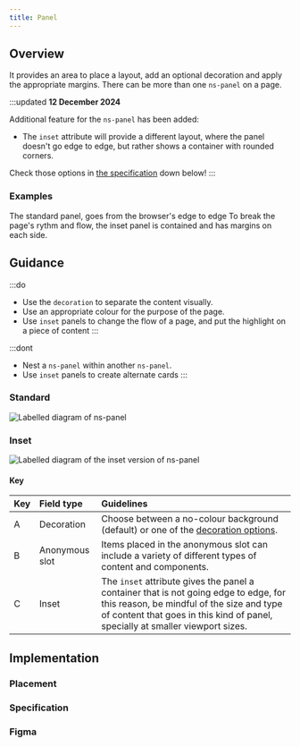 ```yaml
---
title: Panel
---
```





## Overview

<CompDetails name={componentName} />

It provides an area to place a layout, add an optional decoration and apply the appropriate margins. There can be more than one `ns-panel` on a page.

:::updated
**12 December 2024**

Additional feature for the `ns-panel` has been added:

- The `inset` attribute will provide a different layout, where the panel doesn't go edge to edge, but rather shows a container with rounded corners.

Check those options in [the specification](#specification) down below!
:::


### Examples

<Tabs>
  <TabItem label="Standard">
    The standard panel, goes from the browser's edge to edge
    <ExampleViewer type="standard" />
  </TabItem>
  <TabItem label="Inset">
   To break the page's rythm and flow, the inset panel is contained and has margins on each side.
    <ExampleViewer type="inset" />
  </TabItem>
</Tabs>  

## Guidance

:::do
- Use the `decoration` to separate the content visually.
- Use an appropriate colour for the purpose of the page.
- Use `inset` panels to change the flow of a page, and put the highlight on a piece of content
:::

:::dont
- Nest a `ns-panel` within another `ns-panel`.
- Use `inset` panels to create alternate cards
:::

### Standard

![Labelled diagram of ns-panel](@assets/components/ns-panel/guidance.webp)

### Inset 

![Labelled diagram of the inset version of ns-panel](@assets/components/ns-panel/guidance-inset.webp)



#### Key

| Key | Field type | Guidelines |
| :--- | :--- | :--- |
| <span class="marker">A</span> | Decoration | Choose between a no-colour background (default) or one of the [decoration options](#specification-attribute-decoration). |
| <span class="marker">B</span> | Anonymous slot | Items placed in the anonymous slot can include a variety of different types of content and components. |
| <span class="marker">C</span> | Inset | The `inset` attribute gives the panel a container that is not going edge to edge, for this reason, be mindful of the size and type of content that goes in this kind of panel, specially at smaller viewport sizes. |

## Implementation

### Placement

<Placement name={componentName} />

### Specification

<Specification name={componentName} />

### Figma

<Figma name={componentName} />
